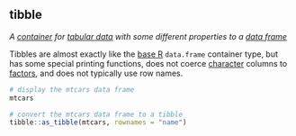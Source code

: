 ## tibble

<dfn>A [container](c.html#container) for [tabular data](t.html#tabular-data) with some different properties to a [data frame](d.html#data-frame)</dfn>

Tibbles are almost exactly like the [base R](b.html#base-r) `data.frame` container type, but has some special printing functions, does not coerce [character](c.html#character) columns to [factors](f.html#factor), and does not typically use row names.

```r
# display the mtcars data frame
mtcars
```

```r
# convert the mtcars data frame to a tibble
tibble::as_tibble(mtcars, rownames = "name")
```



